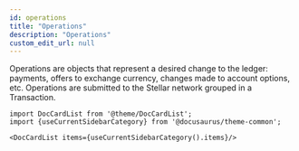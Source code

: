 ```yaml
---
id: operations
title: "Operations"
description: "Operations"
custom_edit_url: null
---
```




Operations are objects that represent a desired change to the ledger: payments, offers to exchange currency, changes made to account options, etc. Operations are submitted to the Stellar network grouped in a Transaction.




```mdx-code-block
import DocCardList from '@theme/DocCardList';
import {useCurrentSidebarCategory} from '@docusaurus/theme-common';

<DocCardList items={useCurrentSidebarCategory().items}/>
```
      